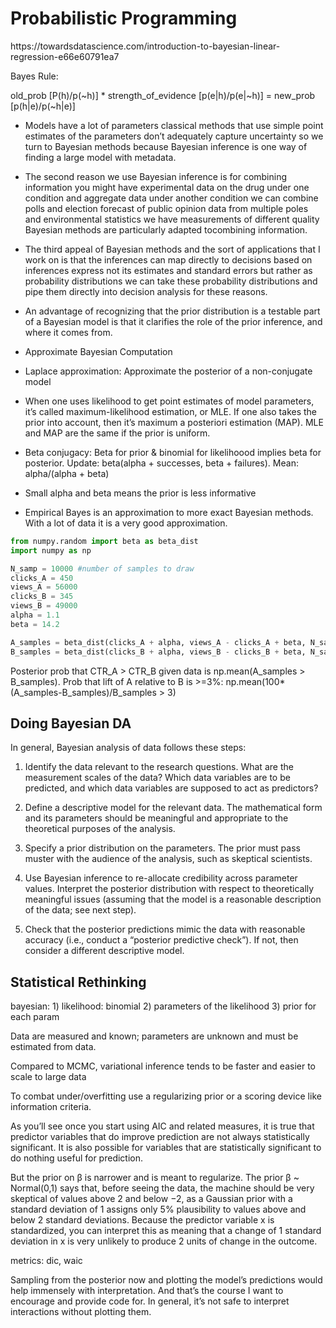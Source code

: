 # Probabilistic Programming

https://towardsdatascience.com/introduction-to-bayesian-linear-regression-e66e60791ea7

Bayes Rule:

old_prob [P(h)/p(~h)] * strength_of_evidence [p(e|h)/p(e|~h)] = new_prob [p(h|e)/p(~h|e)]

* Models have a lot of parameters classical methods that use simple point estimates of the parameters don't adequately capture uncertainty so we turn to Bayesian methods because Bayesian inference is one way of finding a large model with metadata. 

* The second reason we use Bayesian inference is for combining information you might have experimental data on the drug under one condition and aggregate data under another condition we can combine polls and election forecast of public opinion data from multiple poles and environmental statistics we have measurements of different quality Bayesian methods are particularly adapted tocombining information. 

* The third appeal of Bayesian methods and the sort of applications that I work on is that the inferences can map directly to decisions based on inferences express not its estimates and standard errors but rather as probability distributions we can take these probability distributions and pipe them directly into decision analysis for these reasons.

* An advantage of recognizing that the prior distribution is a testable part of a Bayesian model is that it clarifies the role of the prior inference, and where it comes from.

* Approximate Bayesian Computation

* Laplace approximation: Approximate the posterior of a non-conjugate model

* When one uses likelihood to get point estimates of model parameters, it’s called maximum-likelihood estimation, or MLE. If one also takes the prior into account, then it’s maximum a posteriori estimation (MAP). MLE and MAP are the same if the prior is uniform.

* Beta conjugacy: Beta for prior & binomial for likelihoood implies beta for posterior. Update: beta(alpha + successes, beta + failures). Mean: alpha/(alpha + beta)

* Small alpha and beta means the prior is less informative 

* Empirical Bayes is an approximation to more exact Bayesian methods. With a lot of data it is a very good approximation.

```python

from numpy.random import beta as beta_dist
import numpy as np

N_samp = 10000 #number of samples to draw
clicks_A = 450
views_A = 56000
clicks_B = 345
views_B = 49000
alpha = 1.1
beta = 14.2

A_samples = beta_dist(clicks_A + alpha, views_A - clicks_A + beta, N_samp)
B_samples = beta_dist(clicks_B + alpha, views_B - clicks_B + beta, N_samp)
```

Posterior prob that CTR_A > CTR_B given data is np.mean(A_samples > B_samples). Prob that lift of A relative to B is >=3%: np.mean(100*(A_samples-B_samples)/B_samples > 3)

## Doing Bayesian DA

In general, Bayesian analysis of data follows these steps:

1. Identify the data relevant to the research questions. What are the measurement scales of the data? Which data variables are to be predicted, and which data variables are supposed to act as predictors?

2. Define a descriptive model for the relevant data. The mathematical form and its parameters should be meaningful and appropriate to the theoretical purposes of the analysis.

3. Specify a prior distribution on the parameters. The prior must pass muster with the audience of the analysis, such as skeptical scientists.

4. Use Bayesian inference to re-allocate credibility across parameter values. Interpret the posterior distribution with respect to theoretically meaningful issues (assuming that the model is a reasonable description of the data; see next step).

5. Check that the posterior predictions mimic the data with reasonable accuracy (i.e., conduct a “posterior predictive check”). If not, then consider a different descriptive model.

## Statistical Rethinking

bayesian: 1) likelihood: binomial 2) parameters of the likelihood 3) prior for each param

Data are measured and known; parameters are unknown and must be estimated from data.

Compared to MCMC, variational inference tends to be faster and easier to scale to large data

To combat under/overfitting use a regularizing prior or a scoring device like information criteria.

 As you’ll see once you start using AIC and related measures, it is true that predictor variables that do improve prediction are not always statistically significant. It is also possible for variables that are statistically significant to do nothing useful for prediction. 

But the prior on β is narrower and is meant to regularize. The prior β ~ Normal(0,1) says that, before seeing the data, the machine should be very skeptical of values above 2 and below −2, as a Gaussian prior with a standard deviation of 1 assigns only 5% plausibility to values above and below 2 standard deviations. Because the predictor variable x is standardized, you can interpret this as meaning that a change of 1 standard deviation in x is very unlikely to produce 2 units of change in the outcome.

metrics: dic, waic

Sampling from the posterior now and plotting the model’s predictions would help immensely with interpretation. And that’s the course I want to encourage and provide code for. In general, it’s not safe to interpret interactions without plotting them.
